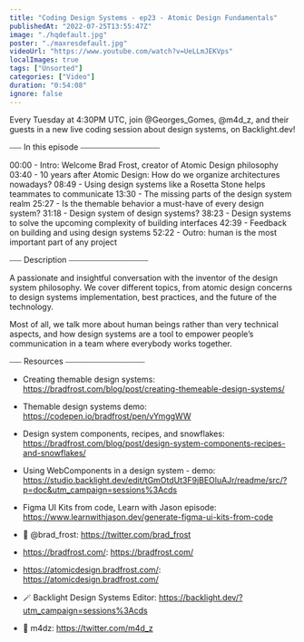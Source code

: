 ```yaml
---
title: "Coding Design Systems - ep23 - Atomic Design Fundamentals"
publishedAt: "2022-07-25T13:55:47Z"
image: "./hqdefault.jpg"
poster: "./maxresdefault.jpg"
videoUrl: "https://www.youtube.com/watch?v=UeLLmJEKVps"
localImages: true
tags: ["Unsorted"]
categories: ["Video"]
duration: "0:54:08"
ignore: false
---
```


Every Tuesday at 4:30PM UTC, join @Georges_Gomes, @m4d_z, and their guests in a new live coding session about design systems, on Backlight.dev!

⎯⎯⎯ In this episode ⎯⎯⎯⎯⎯⎯⎯⎯⎯⎯⎯⎯⎯⎯⎯⎯⎯⎯⎯⎯

00:00 - Intro: Welcome Brad Frost, creator of Atomic Design philosophy
03:40 - 10 years after Atomic Design: How do we organize architectures nowadays?
08:49 - Using design systems like a Rosetta Stone helps teammates to communicate
13:30 - The missing parts of the design system realm
25:27 - Is the themable behavior a must-have of every design system?
31:18 - Design system of design systems?
38:23 - Design systems to solve the upcoming complexity of building interfaces
42:39 - Feedback on building and using design systems
52:22 - Outro: human is the most important part of any project

⎯⎯⎯ Description ⎯⎯⎯⎯⎯⎯⎯⎯⎯⎯⎯⎯⎯⎯⎯⎯⎯⎯⎯⎯

A passionate and insightful conversation with the inventor of the design system philosophy. We cover different topics, from atomic design concerns to design systems implementation, best practices, and the future of the technology.

Most of all, we talk more about human beings rather than very technical aspects, and how design systems are a tool to empower people’s communication in a team where everybody works together.

⎯⎯⎯ Resources ⎯⎯⎯⎯⎯⎯⎯⎯⎯⎯⎯⎯⎯⎯⎯⎯⎯⎯⎯⎯

- Creating themable design systems: https://bradfrost.com/blog/post/creating-themeable-design-systems/
- Themable design systems demo: https://codepen.io/bradfrost/pen/vYmggWW
- Design system components, recipes, and snowflakes: https://bradfrost.com/blog/post/design-system-components-recipes-and-snowflakes/

- Using WebComponents in a design system - demo: https://studio.backlight.dev/edit/tGmOtdUt3F9jBEOluAJr/readme/src/?p=doc&utm_campaign=sessions%3Acds
- Figma UI Kits from code, Learn with Jason episode: https://www.learnwithjason.dev/generate-figma-ui-kits-from-code

- 🐥 @brad_frost: https://twitter.com/brad_frost
- https://bradfrost.com/: https://bradfrost.com/
- https://atomicdesign.bradfrost.com/: https://atomicdesign.bradfrost.com/

- 🪄 Backlight Design Systems Editor: https://backlight.dev/?utm_campaign=sessions%3Acds
- 🐥 m4dz: https://twitter.com/m4d_z
